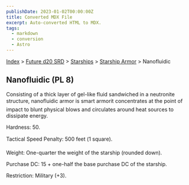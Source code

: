 ```yaml
---
publishDate: 2023-01-02T00:00:00Z
title: Converted MDX File
excerpt: Auto-converted HTML to MDX.
tags:
  - markdown
  - conversion
  - Astro
---
```






[Index](-index) > [Future d20 SRD](future-d20-srd-index) > [Starships](future-d20-srd-starships-index) > [Starship Armor](future-d20-srd-starships-starship-armor-index) > Nanofluidic




## Nanofluidic (PL 8)


Consisting of a thick layer of gel-like fluid sandwiched in a neutronite structure, nanofluidic armor is smart armorit concentrates at the point of impact to blunt physical blows and circulates around heat sources to dissipate energy.


Hardness: 50.


Tactical Speed Penalty: 500 feet (1 square).


Weight: One-quarter the weight of the starship (rounded down).


Purchase DC: 15 + one-half the base purchase DC of the starship.


Restriction: Military (+3).



